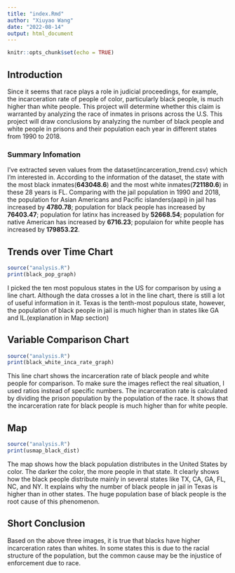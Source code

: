 ```yaml
---
title: "index.Rmd"
author: "Xiuyao Wang"
date: "2022-08-14"
output: html_document
---
```


```r
knitr::opts_chunk$set(echo = TRUE)
```

## **Introduction**
Since it seems that race plays a role in judicial proceedings, for example, the incarceration rate of people of color, particularly black people, is much higher than white people. This project will determine whether this claim is warranted by analyzing the race of inmates in prisons across the U.S. This project will draw conclusions by analyzing the number of black people and white people in prisons and their population each year in different states from 1990 to 2018.

### Summary Infomation
I've extracted seven values from the dataset(incarceration_trend.csv) which I'm interested in. According to the information of the dataset, the state with the most black inmates(**643048.6**) and the most white inmates(**721180.6**) in these 28 years is FL. Comparing with the jail population in 1990 and 2018, the population for Asian Americans and Pacific islanders(aapi) in jail has increased by **4780.78**; population for black people has increased by **76403.47**; population for latinx has increased by **52668.54**; population for native American has increased by **6716.23**; populaion for white people has increased by **179853.22**. 

## **Trends over Time Chart**
```r
source("analysis.R")
print(black_pop_graph)
```

I picked the ten most populous states in the US for comparison by using a line chart. Although the data crosses a lot in the line chart, there is still a lot of useful information in it. Texas is the tenth-most populous state, however, the population of black people in jail is much higher than in states like GA and IL.(explanation in Map section)

## **Variable Comparison Chart**
```r
source("analysis.R")
print(black_white_inca_rate_graph)
```

This line chart shows the incarceration rate of black people and white people for comparison. To make sure the images reflect the real situation, I used ratios instead of specific numbers. The incarceration rate is calculated by dividing the prison population by the population of the race. It shows that the incarceration rate for black people is much higher than for white people. 

## **Map**
```r
source("analysis.R")
print(usmap_black_dist)
```

The map shows how the black population distributes in the United States by color. The darker the color, the more people in that state. It clearly shows how the black people distribute mainly in several states like TX, CA, GA, FL, NC, and NY. It explains why the number of black people in jail in Texas is higher than in other states. The huge population base of black people is the root cause of this phenomenon.

## **Short Conclusion**
Based on the above three images, it is true that blacks have higher incarceration rates than whites. In some states this is due to the racial structure of the population, but the common cause may be the injustice of enforcement due to race. 
